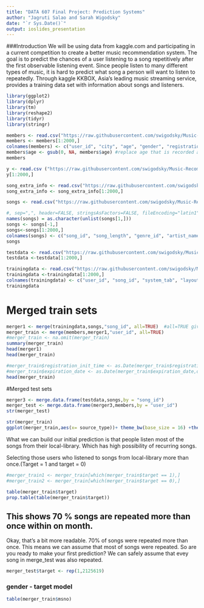 ```yaml
---
title: "DATA 607 Final Project: Prediction Systems"
author: "Jagruti Salao and Sarah Wigodsky"
date: "`r Sys.Date()`"
output: ioslides_presentation
---
```

###Introduction
We will be using data from kaggle.com and participating in a current competition to create a better music recommendation system. The goal is to predict the chances of a user listening to a song repetitively after the first observable listening event.  Since people listen to many different types of music, it is hard to predict what song a person will want to listen to repeatedly.  Through kaggle KKBOX, Asia's leading music streaming service, provides a training data set with information about songs and listeners. 
 
```r
library(ggplot2)
library(dplyr)
library(tm)
library(reshape2)
library(tidyr)
library(stringr)
```

```r
members <- read.csv("https://raw.githubusercontent.com/swigodsky/Music-Recommender-System/master/members.csv", stringsAsFactors = FALSE)
members <- members[1:2000,]
colnames(members) <- c("user_id", "city", "age", "gender", "registration_method", "registration_time", "expiration_date")
members$age <- gsub(0, NA, members$age) #replace age that is recorded as zero with NA
members
```

```r
y <- read.csv ("https://raw.githubusercontent.com/swigodsky/Music-Recommender-System/master/sample_submissionb.csv")
y[1:2000,]
```


```r
song_extra_info <- read.csv("https://raw.githubusercontent.com/swigodsky/Music-Recommender-System/master/song_extra_infob.csv",header=TRUE, stringsAsFactors=FALSE)
song_extra_info <- song_extra_info[1:2000,]
```

```r
songs <- read.csv("https://raw.githubusercontent.com/swigodsky/Music-Recommender-System/master/songsd.csv", header=FALSE, stringsAsFactors = FALSE)

#, sep=",", header=FALSE, stringsAsFactors=FALSE, fileEncoding="latin1")
names(songs) = as.character(unlist(songs[1,]))
songs <- songs[-1,]
songs<-songs[1:2000,]
colnames(songs) <- c("song_id", "song_length", "genre_id", "artist_name", "composer", "lyricist", "language")
songs
```

```r
testdata <- read.csv("https://raw.githubusercontent.com/swigodsky/Music-Recommender-System/master/test.csv", stringsAsFactors = FALSE)
testdata <-testdata[1:2000,]
```

```r
trainingdata <- read.csv("https://raw.githubusercontent.com/swigodsky/Music-Recommender-System/master/trainb.csv", stringsAsFactors = FALSE)
trainingdata <-trainingdata[1:2000,]
colnames(trainingdata) <- c("user_id", "song_id", "system_tab", "layout_seen", "entry_source", "target")
trainingdata
```

# Merged train sets
```r
merger1 <- merge(trainingdata,songs,"song_id", all=TRUE)  #all=TRUE gives outer join
merger_train <- merge(members,merger1,"user_id", all=TRUE)
#merger_train <- na.omit(merger_train)
summary(merger_train)
head(merger1)
head(merger_train)

```
```r
#merger_train$registration_init_time <- as.Date(merger_train$registration_init_time,origin = "1970-01-01")
#merger_train$expiration_date <- as.Date(merger_train$expiration_date,origin = "1970-01-01")
head(merger_train)
```

#Merged test sets
```r
merger3 <- merge.data.frame(testdata,songs,by = "song_id")
merger_test <- merge.data.frame(merger3,members,by = "user_id")
str(merger_test)
```

```r
str(merger_train)
ggplot(merger_train,aes(x= source_type))+ theme_bw(base_size = 16) +theme(axis.text.x=element_text(angle=90,hjust=1)) + geom_bar()
```

What we can build our initial prediction is that people listen most of the songs from their local-library. Which has high possibility of recurring songs.

Selecting those users who listened to songs from local-library more than once.(Target = 1 and target = 0)

```r
#merger_train1 <- merger_train[which(merger_train$target == 1),]
#merger_train2 <- merger_train[which(merger_train$target == 0),]

table(merger_train$target)
prop.table(table(merger_train$target))

```
## This shows 70 % songs are repeated more than once within on month.


Okay, that’s a bit more readable. 70% of songs were repeated more than once. This means we can assume that most of songs were repeated. So are you ready to make your first prediction? We can safely assume that evey song in merge_test was also repeated.

```r
merger_test$target <- rep(1,2125619)
```

### gender - target model

```r
table(merger_train$msno)
```


















